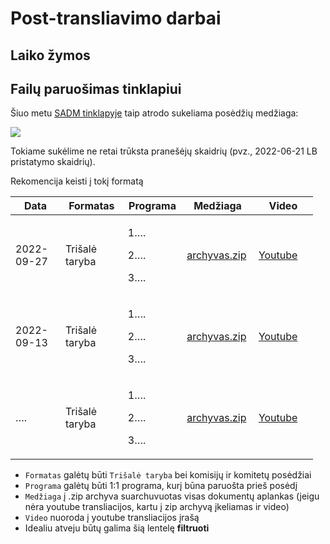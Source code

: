 
# Post-transliavimo darbai


## Laiko žymos

## Failų paruošimas tinklapiui

Šiuo metu [SADM tinklapyje](https://socmin.lrv.lt/lt/administracine-informacija/tarybos-ir-komisijos/lr-trisale-taryba/trisales-tarybos-posedziai) taip atrodo sukeliama posėdžių medžiaga:

![](figures/4_post/sadm.png) 

Tokiame sukėlime ne retai trūksta pranešėjų skaidrių (pvz., 2022-06-21 LB pristatymo skaidrių). 

Rekomencija keisti į tokį formatą

+-------------+----------------+-------------+------------------+---------------+
| Data        | Formatas       | Programa    | Medžiaga         | Video         |
+=============+================+=============+==================+===============+
| 2022-09-27  | Trišalė taryba | 1....       | [archyvas.zip]() | [Youtube]()   |
|             |                |             |                  |               |
|             |                | 2....       |                  |               |
|             |                |             |                  |               |
|             |                | 3....       |                  |               |
+-------------+----------------+-------------+------------------+---------------+
| 2022-09-13  | Trišalė taryba | 1....       | [archyvas.zip]() | [Youtube]()   |
|             |                |             |                  |               |
|             |                | 2....       |                  |               |
|             |                |             |                  |               |
|             |                | 3....       |                  |               |
+-------------+----------------+-------------+------------------+---------------+
| ....        | Trišalė taryba | 1....       | [archyvas.zip]() | [Youtube]()   |
|             |                |             |                  |               |
|             |                | 2....       |                  |               |
|             |                |             |                  |               |
|             |                | 3....       |                  |               |
+-------------+----------------+-------------+------------------+---------------+

- `Formatas` galėtų būti `Trišalė taryba` bei komisijų ir komitetų posėdžiai
- `Programa` galėtų būti 1:1 programa, kurį būna paruošta prieš posėdį
- `Medžiaga` į .zip archyva suarchuvuotas visas dokumentų aplankas (jeigu nėra youtube transliacijos, kartu į zip archyvą įkeliamas ir video)
- `Video` nuoroda į youtube transliacijos įrašą
- Idealiu atveju būtų galima šią lentelę **filtruoti**
